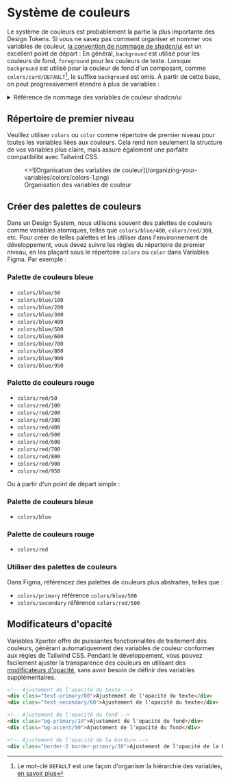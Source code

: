 
# Système de couleurs

Le système de couleurs est probablement la partie la plus importante des Design Tokens. Si vous ne savez pas comment organiser et nommer vos variables de couleur, [la convention de nommage de shadcn/ui](https://ui.shadcn.com/docs/theming#convention) est un excellent point de départ :
En général, `background` est utilisé pour les couleurs de fond, `foreground` pour les couleurs de texte. Lorsque `background` est utilisé pour la couleur de fond d'un composant, comme `colors/card/DEFAULT`[^1], le suffixe `background` est omis. À partir de cette base, on peut progressivement étendre à plus de variables :

<details>
  <summary>Référence de nommage des variables de couleur shadcn/ui</summary>
- `colors/background/DEFAULT` - Couleur de fond principale de la page
- `colors/foreground/DEFAULT` - Couleur de texte principale
- `colors/muted/DEFAULT` - Couleur de fond secondaire, pour une hiérarchie visuelle douce
- `colors/muted/foreground` - Couleur de texte secondaire, pour les informations auxiliaires
- `colors/popover/DEFAULT` - Couleur de fond des pop-ups, assurez-vous qu'elle se distingue bien du fond principal
- `colors/popover/foreground` - Couleur de texte des pop-ups
- `colors/card/DEFAULT` - Couleur de fond des cartes, pour les zones de contenu
- `colors/card/foreground` - Couleur de texte à l'intérieur des cartes
- `colors/border/DEFAULT` - Couleur de bordure, pour séparer les éléments visuels
- `colors/input/DEFAULT` - Couleur de bordure des champs de saisie
- `colors/primary/DEFAULT` - Couleur principale de la marque, pour les boutons principaux et les éléments importants
- `colors/primary/foreground` - Couleur de texte sur la couleur principale
- `colors/secondary/DEFAULT` - Couleur secondaire de la marque, pour les actions secondaires et les éléments d'interface
- `colors/secondary/foreground` - Couleur de texte sur la couleur secondaire
- `colors/accent/DEFAULT` - Couleur d'accentuation, pour mettre en évidence des éléments spécifiques
- `colors/accent/foreground` - Couleur de texte sur la couleur d'accentuation
- `colors/destructive/DEFAULT` - Couleur d'avertissement, pour les actions dangereuses et les messages d'erreur
- `colors/destructive/foreground` - Couleur de texte sur la couleur d'avertissement
- `colors/ring/DEFAULT` - Couleur de l'anneau de focus, pour le retour d'interaction
</details>

## Répertoire de premier niveau

Veuillez utiliser `colors` ou `color` comme répertoire de premier niveau pour toutes les variables liées aux couleurs. Cela rend non seulement la structure de vos variables plus claire, mais assure également une parfaite compatibilité avec Tailwind CSS.

<figure className="mt-6">
  <>![Organisation des variables de couleur](/organizing-your-variables/colors/colors-1.png)</>
  <figcaption>
    Organisation des variables de couleur
  </figcaption>
</figure>

## Créer des palettes de couleurs

Dans un Design System, nous utilisons souvent des palettes de couleurs comme variables atomiques, telles que `colors/blue/400`, `colors/red/300`, etc. Pour créer de telles palettes et les utiliser dans l'environnement de développement, vous devez suivre les règles du répertoire de premier niveau, en les plaçant sous le répertoire `colors` ou `color` dans Variables Figma. Par exemple :

### Palette de couleurs bleue

- `colors/blue/50`
- `colors/blue/100`
- `colors/blue/200`
- `colors/blue/300`
- `colors/blue/400`
- `colors/blue/500`
- `colors/blue/600`
- `colors/blue/700`
- `colors/blue/800`
- `colors/blue/900`
- `colors/blue/950`

### Palette de couleurs rouge

- `colors/red/50`
- `colors/red/100`
- `colors/red/200`
- `colors/red/300`
- `colors/red/400`
- `colors/red/500`
- `colors/red/600`
- `colors/red/700`
- `colors/red/800`
- `colors/red/900`
- `colors/red/950`


Ou à partir d'un point de départ simple :

### Palette de couleurs bleue

- `colors/blue`

### Palette de couleurs rouge

- `colors/red`

### Utiliser des palettes de couleurs

Dans Figma, référencez des palettes de couleurs plus abstraites, telles que :

- `colors/primary` référence `colors/blue/500`
- `colors/secondary` référence `colors/red/500`

## Modificateurs d'opacité

Variables Xporter offre de puissantes fonctionnalités de traitement des couleurs, générant automatiquement des variables de couleur conformes aux règles de Tailwind CSS. Pendant le développement, vous pouvez facilement ajuster la transparence des couleurs en utilisant des [modificateurs d'opacité](https://tailwindcss.com/docs/colors#adjusting-opacity), sans avoir besoin de définir des variables supplémentaires.


  ```html
  <!-- Ajustement de l'opacité du texte -->
  <div class="text-primary/80">Ajustement de l'opacité du texte</div>
  <div class="text-secondary/60">Ajustement de l'opacité du texte</div>

  <!-- Ajustement de l'opacité du fond -->
  <div class="bg-primary/10">Ajustement de l'opacité du fond</div>
  <div class="bg-accent/90">Ajustement de l'opacité du fond</div>

  <!-- Ajustement de l'opacité de la bordure -->
  <div class="border-2 border-primary/30">Ajustement de l'opacité de la bordure</div>
  ```

[^1]: Le mot-clé `DEFAULT` est une façon d'organiser la hiérarchie des variables, [en savoir plus](/docs/organizing-your-variables/principles#using-default-keyword)
